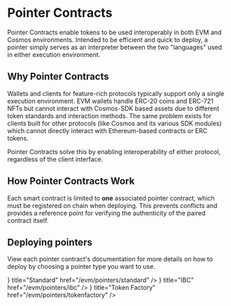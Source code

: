 
# Pointer Contracts

Pointer Contracts enable tokens to be used interoperably in both EVM and
Cosmos environments. Intended to be efficient and quick to deploy, a pointer
simply serves as an interpreter between the two "languages" used in either
execution environment.

## Why Pointer Contracts

<ImageWithCaption img={PointerContractsWithout} alt="Without Pointer Contracts" caption="A world without pointer contracts" />

Wallets and clients for feature-rich protocols typically support only a single
execution environment. EVM wallets handle ERC-20 coins and ERC-721 NFTs but
cannot interact with Cosmos-SDK based assets due to different token standards and
interaction methods. The same problem exists for clients built for other
protocols (like Cosmos and its various SDK modules) which cannot directly interact with Ethereum-based contracts or ERC tokens.

Pointer Contracts solve this by enabling interoperability of either protocol,
regardless of the client interface.

<ImageWithCaption img={PointerContractsSimplified} alt="With Pointer Contracts" caption="With pointer contracts, all tokens can be accessed by wallets of either environment" />

## How Pointer Contracts Work

<ImageWithCaption img={HowItWorks} alt="How Pointer Contracts Work" caption="Pointer contracts enable seamless interoperability" />

Each smart contract is limited to **one** associated pointer contract, which
must be registered on chain when deploying. This prevents conflicts and provides
a reference point for verifying the authenticity of the paired contract itself.

## Deploying pointers

View each pointer contract's documentation for more details on how to deploy by choosing a pointer type you want to use.

<Cards>
  <Cards.Card icon={<IconCoin />} title="Standard" href="/evm/pointers/standard" />
  <Cards.Card icon={<IconCode />} title="IBC" href="/evm/pointers/ibc" />
  <Cards.Card icon={<IconCoin />} title="Token Factory" href="/evm/pointers/tokenfactory" />
</Cards>
